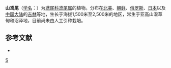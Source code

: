 {{Speciesbox 
| genus = Iris
| species = setosa
| status = NE
| status_system = IUCN3.1
| authority = Pall. ex Link
}}

'''山鸢尾'''（[[学名|学名]]：{{lang|la|''Iris setosa''}}）为[[鸢尾科|鸢尾科]][[鸢尾属|鸢尾属]]的植物。分布在[[北美|北美]]、[[朝鲜|朝鲜]]、[[俄罗斯|俄罗斯]]、[[日本|日本]]以及[[中国大陆|中国大陆]]的[[吉林|吉林]]等地，生长于海拔1,500米至2,500米的地区，常生于亚高山湿草甸和沼泽地，目前尚未由人工引种栽培。

== 参考文献 ==
<div class="references-small">
* {{cite web| url =http://www.bioinfo.cn/db05/KmzwSpecies.php?action=view&id=11414| title =山鸢尾| work =《中国高等植物数据库全库》| publisher =中国科学院微生物研究所| author =昆明植物研究所| accessdate =2009-02-24| deadurl =yes| archiveurl =https://web.archive.org/web/20160305102416/http://www.bioinfo.cn/db05/KmzwSpecies.php?action=view&id=11414| archivedate =2016-03-05}}
</div>
{{Taxonbar|from=Q894226}}

[[Category:鸢尾属|S]]